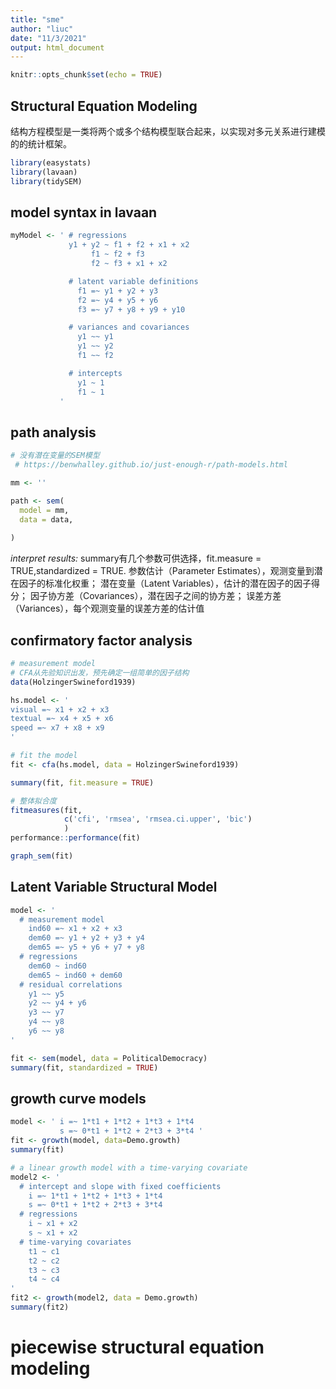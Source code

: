 ```yaml
---
title: "sme"
author: "liuc"
date: "11/3/2021"
output: html_document
---
```


```r
knitr::opts_chunk$set(echo = TRUE)
```

## Structural Equation Modeling

结构方程模型是一类将两个或多个结构模型联合起来，以实现对多元关系进行建模的的统计框架。

```r
library(easystats)
library(lavaan)
library(tidySEM)
```

## model syntax in lavaan

```r
myModel <- ' # regressions
             y1 + y2 ~ f1 + f2 + x1 + x2
                  f1 ~ f2 + f3
                  f2 ~ f3 + x1 + x2

             # latent variable definitions 
               f1 =~ y1 + y2 + y3 
               f2 =~ y4 + y5 + y6 
               f3 =~ y7 + y8 + y9 + y10

             # variances and covariances 
               y1 ~~ y1 
               y1 ~~ y2 
               f1 ~~ f2

             # intercepts 
               y1 ~ 1 
               f1 ~ 1
           '
```


## path analysis

```r
# 没有潜在变量的SEM模型
 # https://benwhalley.github.io/just-enough-r/path-models.html

mm <- ''

path <- sem(
  model = mm,
  data = data,
  
)

```
*interpret results: * summary有几个参数可供选择，fit.measure = TRUE,standardized = TRUE.
参数估计（Parameter Estimates），观测变量到潜在因子的标准化权重；
潜在变量（Latent Variables），估计的潜在因子的因子得分；
因子协方差（Covariances），潜在因子之间的协方差；
误差方差（Variances），每个观测变量的误差方差的估计值



## confirmatory factor analysis

```r
# measurement model
# CFA从先验知识出发，预先确定一组简单的因子结构
data(HolzingerSwineford1939)

hs.model <- '
visual =~ x1 + x2 + x3
textual =~ x4 + x5 + x6
speed =~ x7 + x8 + x9
'

# fit the model
fit <- cfa(hs.model, data = HolzingerSwineford1939)

summary(fit, fit.measure = TRUE)

# 整体拟合度
fitmeasures(fit,
            c('cfi', 'rmsea', 'rmsea.ci.upper', 'bic')
            )
performance::performance(fit)

graph_sem(fit)
```

## Latent Variable Structural Model

```r
model <- '
  # measurement model
    ind60 =~ x1 + x2 + x3
    dem60 =~ y1 + y2 + y3 + y4
    dem65 =~ y5 + y6 + y7 + y8
  # regressions
    dem60 ~ ind60
    dem65 ~ ind60 + dem60
  # residual correlations
    y1 ~~ y5
    y2 ~~ y4 + y6
    y3 ~~ y7
    y4 ~~ y8
    y6 ~~ y8
'

fit <- sem(model, data = PoliticalDemocracy)
summary(fit, standardized = TRUE)

```


## growth curve models

```r
model <- ' i =~ 1*t1 + 1*t2 + 1*t3 + 1*t4
           s =~ 0*t1 + 1*t2 + 2*t3 + 3*t4 '
fit <- growth(model, data=Demo.growth)
summary(fit)

# a linear growth model with a time-varying covariate
model2 <- '
  # intercept and slope with fixed coefficients
    i =~ 1*t1 + 1*t2 + 1*t3 + 1*t4
    s =~ 0*t1 + 1*t2 + 2*t3 + 3*t4
  # regressions
    i ~ x1 + x2
    s ~ x1 + x2
  # time-varying covariates
    t1 ~ c1
    t2 ~ c2
    t3 ~ c3
    t4 ~ c4
'
fit2 <- growth(model2, data = Demo.growth)
summary(fit2)
```

# piecewise structural equation modeling

```r

```






